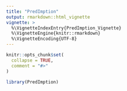 ```yaml
---
title: "PredImption"
output: rmarkdown::html_vignette
vignette: >
  %\VignetteIndexEntry{PredImption_Vignette}
  %\VignetteEngine{knitr::rmarkdown}
  %\VignetteEncoding{UTF-8}
---
```


```r
knitr::opts_chunk$set(
  collapse = TRUE,
  comment = "#>"
)
```

```r
library(PredImption)
```
